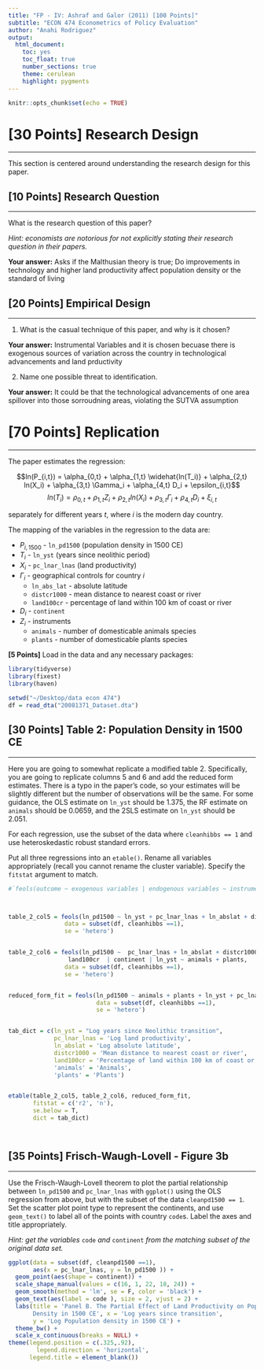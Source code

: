 ```yaml
---
title: "FP - IV: Ashraf and Galor (2011) [100 Points]"
subtitle: "ECON 474 Econometrics of Policy Evaluation"
author: "Anahi Rodriguez"
output: 
  html_document:
    toc: yes
    toc_float: true
    number_sections: true
    theme: cerulean
    highlight: pygments
---
```


```r
knitr::opts_chunk$set(echo = TRUE)
```



# **[30 Points]** Research Design
********************************************************************************

This section is centered around understanding the research design for this paper.

## **[10 Points]** Research Question
************************************************************

What is the research question of this paper?

*Hint: economists are notorious for not explicitly stating their research question in their papers.*

**Your answer:**
Asks if the Malthusian theory is true; Do improvements in technology and higher land productivity affect population density or the standard of living



## **[20 Points]** Empirical Design
************************************************************

1. What is the casual technique of this paper, and why is it chosen?

**Your answer:**
Instrumental Variables and it is chosen becuase there is exogenous sources of variation across the country in technological advancements and land prductivity


2. Name one possible threat to identification.

**Your answer:**
It could be that the technological advancements of one area spillover into those sorroudning areas, violating the SUTVA assumption


# **[70 Points]**  Replication
********************************************************************************

The paper estimates the regression:

$$ln(P_{i,t}) = \alpha_{0,t} + \alpha_{1,t} \widehat{ln(T_i)} + \alpha_{2,t} ln(X_i) + \alpha_{3,t} \Gamma_i + \alpha_{4,t} D_i + \epsilon_{i,t}$$
$$ln(T_i) = \rho_{0,t} + \rho_{1,t} Z_i + \rho_{2,t} ln(X_i) + \rho_{3,t} \Gamma_i + \rho_{4,t} D_i + \xi_{i,t}$$

separately for different years $t$, where $i$ is the modern day country.

The mapping of the variables in the regression to the data are:

- $P_{i,1500}$ - `ln_pd1500` (population density in 1500 CE)
- $T_i$ - `ln_yst` (years since neolithic period)
- $X_i$ - `pc_lnar_lnas` (land productivity)
- $\Gamma_i$ - geographical controls for country $i$
    - `ln_abs_lat` - absolute latitude
    - `distcr1000` - mean distance to nearest coast or river
    - `land100cr` - percentage of land within 100 km of coast or river
- $D_i$ - `continent`
- $Z_i$ - instruments
    - `animals` - number of domesticable animals species
    - `plants` - number of domesticable plants species


**[5 Points]** Load in the data and any necessary packages:

```r
library(tidyverse)
library(fixest)
library(haven)

setwd("~/Desktop/data econ 474")
df = read_dta("20081371_Dataset.dta")


```


## **[30 Points]** Table 2: Population Density in 1500 CE
************************************************************

Here you are going to somewhat replicate a modified table 2.
Specifically, you are going to replicate columns 5 and 6 and add the reduced form estimates.
There is a typo in the paper's code, so your estimates will be slightly different but the number of observations will be the same.
For some guidance, the OLS estimate on `ln_yst` should be 1.375, the RF estimate on `animals` should be 0.0659, and the 2SLS estimate on `ln_yst` should be 2.051.

For each regression, use the subset of the data where `cleanhibbs == 1` and use heteroskedastic robust standard errors.

Put all three regressions into an `etable()`.
Rename all variables appropriately (recall you cannot rename the cluster variable).
Specify the `fitstat` argument to match.

```r
#`feols(outcome ~ exogenous variables | endogenous variables ~ instrumental variables)`



table_2_col5 = feols(ln_pd1500 ~ ln_yst + pc_lnar_lnas + ln_abslat + distcr1000 + land100cr | continent,
                data = subset(df, cleanhibbs ==1),
                se = 'hetero')


table_2_col6 = feols(ln_pd1500 ~  pc_lnar_lnas + ln_abslat + distcr1000 +
                 land100cr  | continent | ln_yst ~ animals + plants,
                data = subset(df, cleanhibbs ==1),
                se = 'hetero')


reduced_form_fit = feols(ln_pd1500 ~ animals + plants + ln_yst + pc_lnar_lnas + ln_abslat + distcr1000 + land100cr | continent,
                         data = subset(df, cleanhibbs ==1),
                         se = 'hetero')


tab_dict = c(ln_yst = "Log years since Neolithic transition",
             pc_lnar_lnas = 'Log land productivity',
             ln_abslat = 'Log absolute latitude',
             distcr1000 = 'Mean distance to nearest coast or river',
             land100cr = 'Percentage of land within 100 km of coast or river',
             'animals' = 'Animals',
             'plants' = 'Plants')


etable(table_2_col5, table_2_col6, reduced_form_fit,
       fitstat = c('r2', 'n'),
       se.below = T,
       dict = tab_dict)




```


## **[35 Points]** Frisch-Waugh-Lovell - Figure 3b
************************************************************


Use the Frisch-Waugh-Lovell theorem to plot the partial relationship between `ln_pd1500` and `pc_lnar_lnas` with `ggplot()` using the OLS regression from above, but with the subset of the data `cleanpd1500 == 1`.
Set the scatter plot point type to represent the continents, and use `geom_text()` to label all of the points with country `code`s.
Label the axes and title appropriately. 

*Hint: get the variables* `code` *and* `continent` *from the matching subset of the original data set.*


```r
ggplot(data = subset(df, cleanpd1500 ==1),
       aes(x = pc_lnar_lnas, y = ln_pd1500 )) +
  geom_point(aes(shape = continent)) +
  scale_shape_manual(values = c(16, 1, 22, 18, 24)) +
  geom_smooth(method = 'lm', se = F, color = 'black') +
  geom_text(aes(label = code ), size = 2, vjust = 2) + 
  labs(title = 'Panel B. The Partial Effect of Land Productivity on Population 
       Density in 1500 CE', x = 'Log years since transition',
       y = 'Log Population density in 1500 CE') +
  theme_bw() +
  scale_x_continuous(breaks = NULL) + 
theme(legend.position = c(.325,.92),
        legend.direction = 'horizontal',
      legend.title = element_blank())

```